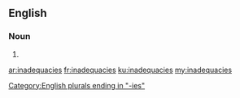 ==English==

===Noun===
{{head|en}}

# {{plural of|inadequacy}}

[[Category:English plurals ending in "-ies"]]

[[ar:inadequacies]]
[[fr:inadequacies]]
[[ku:inadequacies]]
[[my:inadequacies]]